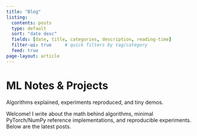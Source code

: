 ```yaml
---
title: "Blog"
listing:
  contents: posts
  type: default
  sort: "date desc"
  fields: [date, title, categories, description, reading-time]
  filter-ui: true     # quick filters by tag/category
  feed: true
page-layout: article
---
```


<div class="hero">
  <h1>ML Notes & Projects</h1>
  <p>Algorithms explained, experiments reproduced, and tiny demos.</p>
</div>

Welcome! I write about the math behind algorithms, minimal PyTorch/NumPy reference
implementations, and reproducible experiments. Below are the latest posts.
